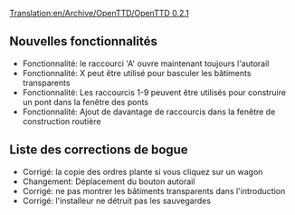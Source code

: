 [[Translation:en/Archive/OpenTTD/OpenTTD 0.2.1]]


{{fr/Archive/OpenTTD/Livraison|prec=fr/Archive/OpenTTD/OpenTTD 0.2.0|suiv=fr/Archive/OpenTTD/OpenTTD 0.3.0|date=04/04/2004}}

==Nouvelles fonctionnalités==
*Fonctionnalité: le raccourci 'A' ouvre maintenant toujours l'autorail
*Fonctionnalité: X peut être utilisé pour basculer les bâtiments transparents
*Fonctionnalité: Les raccourcis 1-9 peuvent être utilisés pour construire un pont dans la fenêtre des ponts
*Fonctionnalité: Ajout de davantage de raccourcis dans la fenêtre de construction routière

==Liste des corrections de bogue==
*Corrigé: la copie des ordres plante si vous cliquez sur un wagon
*Changement: Déplacement du bouton autorail
*Corrigé: ne pas montrer les bâtiments transparents dans l'introduction
*Corrigé: l'installeur ne détruit pas les sauvegardes